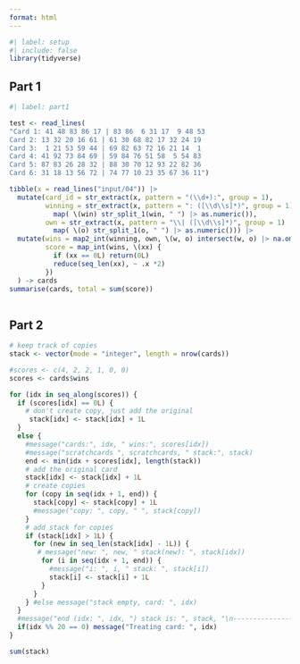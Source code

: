 ```yaml
---
format: html
---
```


```r
#| label: setup
#| include: false
library(tidyverse)
```

## Part 1


```r
#| label: part1

test <- read_lines(
"Card 1: 41 48 83 86 17 | 83 86  6 31 17  9 48 53
Card 2: 13 32 20 16 61 | 61 30 68 82 17 32 24 19
Card 3:  1 21 53 59 44 | 69 82 63 72 16 21 14  1
Card 4: 41 92 73 84 69 | 59 84 76 51 58  5 54 83
Card 5: 87 83 26 28 32 | 88 30 70 12 93 22 82 36
Card 6: 31 18 13 56 72 | 74 77 10 23 35 67 36 11")

tibble(x = read_lines("input/04")) |> 
  mutate(card_id = str_extract(x, pattern = "(\\d+):", group = 1),
         winning = str_extract(x, pattern = ": ([\\d\\s]*)", group = 1) |> 
           map( \(win) str_split_1(win, " ") |> as.numeric()),
         own = str_extract(x, pattern = "\\| ([\\d\\s]*)", group = 1) |> 
           map( \(o) str_split_1(o, " ") |> as.numeric())) |> 
  mutate(wins = map2_int(winning, own, \(w, o) intersect(w, o) |> na.omit() |> length()),
         score = map_int(wins, \(xx) {
           if (xx == 0L) return(0L)
           reduce(seq_len(xx), ~ .x *2)
         })
  ) -> cards
summarise(cards, total = sum(score))
  
```

## Part 2

```r
# keep track of copies
stack <- vector(mode = "integer", length = nrow(cards))

#scores <- c(4, 2, 2, 1, 0, 0)
scores <- cards$wins

for (idx in seq_along(scores)) {
  if (scores[idx] == 0L) {
    # don't create copy, just add the original
     stack[idx] <- stack[idx] + 1L
  }
  else {
    #message("cards:", idx, " wins:", scores[idx])
    #message("scratchcards ", scratchcards, " stack:", stack)
    end <- min(idx + scores[idx], length(stack))
    # add the original card
    stack[idx] <- stack[idx] + 1L
    # create copies
    for (copy in seq(idx + 1, end)) {
      stack[copy] <- stack[copy] + 1L
      #message("copy: ", copy, " ", stack[copy])
    }
    # add stack for copies
    if (stack[idx] > 1L) {
      for (new in seq_len(stack[idx] - 1L)) {
       # message("new: ", new, " stack(new): ", stack[idx])
        for (i in seq(idx + 1, end)) {
          #message("i: ", i, " stack: ", stack[i])
          stack[i] <- stack[i] + 1L
        }
      }
    } #else message("stack empty, card: ", idx)
  }
  #message("end (idx: ", idx, ") stack is: ", stack, "\n-------------------")
  if(idx %% 20 == 0) message("Treating card: ", idx)
}

sum(stack)
```

